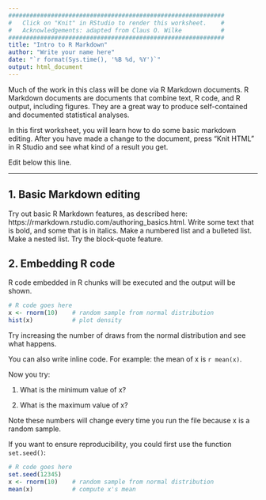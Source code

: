 ```yaml
---
#############################################################
#   Click on "Knit" in RStudio to render this worksheet.    #
#   Acknowledgements: adapted from Claus O. Wilke           #
#############################################################
title: "Intro to R Markdown"
author: "Write your name here"
date: "`r format(Sys.time(), '%B %d, %Y')`"
output: html_document
---
```


Much of the work in this class will be done via R Markdown documents. R Markdown documents are documents that combine text, R code, and R output, including figures. They are a great way to produce self-contained and documented statistical analyses.

In this first worksheet, you will learn how to do some basic markdown editing. After you have made a change to the document, press "Knit HTML" in R Studio and see what kind of a result you get.

Edit below this line.

---------------------------------------------

## 1. Basic Markdown editing

Try out basic R Markdown features, as described here: https://rmarkdown.rstudio.com/authoring_basics.html. Write some text that is bold, and some that is in italics. Make a numbered list and a bulleted list. Make a nested list. Try the block-quote feature.

## 2. Embedding R code

R code embedded in R chunks will be executed and the output will be shown.
```r
# R code goes here
x <- rnorm(10)    # random sample from normal distribution
hist(x)           # plot density
```

Try increasing the number of draws from the normal distribution and see what happens.

You can also write inline code. For example: the mean of x is `r mean(x)`.

Now you try:

1. What is the minimum value of x? 

2. What is the maximum value of x?

Note these numbers will change every time you run the file because x is a random sample.

If you want to ensure reproducibility, you could first use the function `set.seed()`:
```r
# R code goes here
set.seed(12345)
x <- rnorm(10)    # random sample from normal distribution
mean(x)           # compute x's mean
```
